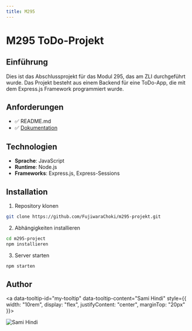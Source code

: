 ```yaml
---
title: M295
---
```


# M295 ToDo-Projekt

## Einführung

Dies ist das Abschlussprojekt für das Modul 295, das am ZLI durchgeführt wurde.
Das Projekt besteht aus einem Backend für eine ToDo-App, die mit dem Express.js
Framework programmiert wurde.

## Anforderungen

- ✅ README.md
- ✅ [Dokumentation](https://m295.samihindi.com)

## Technologien

- **Sprache**: JavaScript
- **Runtime**: Node.js
- **Frameworks**: Express.js, Express-Sessions

## Installation

1. Repository klonen
```bash copy
git clone https://github.com/FujiwaraChoki/m295-projekt.git
```
2. Abhängigkeiten installieren
```bash copy
cd m295-project
npm installieren
```
3. Server starten
```bash copy
npm starten
```

## Author

<Tooltip id="my-tooltip" />

<a data-tooltip-id="my-tooltip" data-tooltip-content="Sami Hindi" style={{
      width: "10rem",
      display: "flex",
      justifyContent: "center",
      marginTop: "20px"
  }}>
  <div class="avatar">
    <img style={{
      borderRadius: "10%",
    }} src="https://avatars.githubusercontent.com/u/78088687?v=4" alt="Sami Hindi" />
  </div>
</a>
